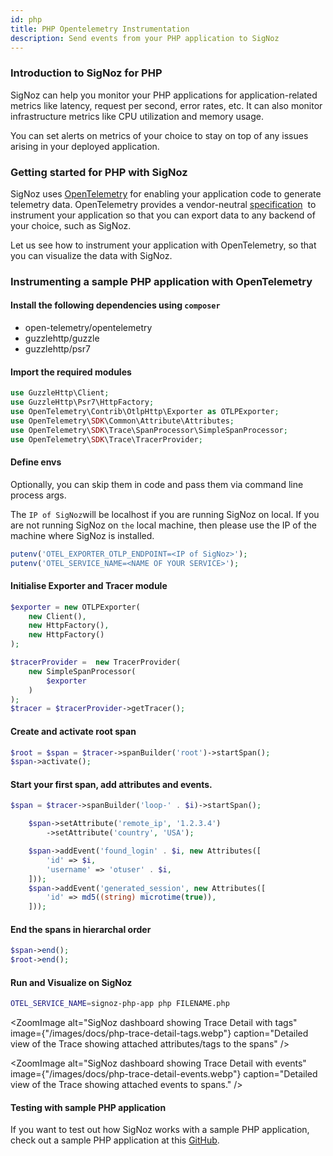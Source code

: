 ```yaml
---
id: php
title: PHP Opentelemetry Instrumentation
description: Send events from your PHP application to SigNoz
---
```






### Introduction to SigNoz for PHP

SigNoz can help you monitor your PHP applications for application-related metrics like latency, request per second, error rates, etc. It can also monitor infrastructure metrics like CPU utilization and memory usage.

You can set alerts on metrics of your choice to stay on top of any issues arising in your deployed application.

### Getting started for PHP with SigNoz

SigNoz uses [OpenTelemetry](https://opentelemetry.io/) for enabling your application code to generate telemetry data. OpenTelemetry provides a vendor-neutral [specification](https://github.com/open-telemetry/opentelemetry-specification)  to instrument your application so that you can export data to any backend of your choice, such as SigNoz.

Let us see how to instrument your application with OpenTelemetry, so that you can visualize the data with SigNoz.

### Instrumenting a sample PHP application with OpenTelemetry

#### Install the following dependencies using `composer`

- open-telemetry/opentelemetry
- guzzlehttp/guzzle
- guzzlehttp/psr7

#### Import the required modules

```php
use GuzzleHttp\Client;
use GuzzleHttp\Psr7\HttpFactory;
use OpenTelemetry\Contrib\OtlpHttp\Exporter as OTLPExporter;
use OpenTelemetry\SDK\Common\Attribute\Attributes;
use OpenTelemetry\SDK\Trace\SpanProcessor\SimpleSpanProcessor;
use OpenTelemetry\SDK\Trace\TracerProvider;
```

#### Define envs

Optionally, you can skip them in code and pass them via command line process args.

The `IP of SigNoz`will be localhost if you are running SigNoz on local. If you are not running SigNoz on `the` local machine, then please use the IP of the machine where SigNoz is installed.

```php
putenv('OTEL_EXPORTER_OTLP_ENDPOINT=<IP of SigNoz>');
putenv('OTEL_SERVICE_NAME=<NAME OF YOUR SERVICE>');
```

#### Initialise Exporter and Tracer module

```php
$exporter = new OTLPExporter(
    new Client(),
    new HttpFactory(),
    new HttpFactory()
);

$tracerProvider =  new TracerProvider(
    new SimpleSpanProcessor(
        $exporter
    )
);
$tracer = $tracerProvider->getTracer();
```

#### Create and activate root span

```php
$root = $span = $tracer->spanBuilder('root')->startSpan();
$span->activate();
```

#### Start your first span, add attributes and events.

```php
$span = $tracer->spanBuilder('loop-' . $i)->startSpan();

    $span->setAttribute('remote_ip', '1.2.3.4')
        ->setAttribute('country', 'USA');

    $span->addEvent('found_login' . $i, new Attributes([
        'id' => $i,
        'username' => 'otuser' . $i,
    ]));
    $span->addEvent('generated_session', new Attributes([
        'id' => md5((string) microtime(true)),
    ]));


```

#### End the spans in hierarchal order

```php
$span->end();
$root->end();
```

#### Run and Visualize on SigNoz

```sh
OTEL_SERVICE_NAME=signoz-php-app php FILENAME.php
```

<ZoomImage
  alt="SigNoz dashboard showing Trace Detail with tags"
  image={"/images/docs/php-trace-detail-tags.webp"}
  caption="Detailed view of the Trace showing attached attributes/tags to the spans"
/>


<ZoomImage
  alt="SigNoz dashboard showing Trace Detail with events"
  image={"/images/docs/php-trace-detail-events.webp"}
  caption="Detailed view of the Trace showing attached events to spans."
/>

#### Testing with sample PHP application

If you want to test out how SigNoz works with a sample PHP application, check out a sample PHP application at this [GitHub](https://github.com/SigNoz/sample-php-app).

<InstrumentationFAQ />